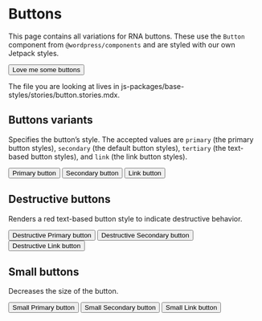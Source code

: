 
<Meta title="Components/Buttons" component="Jetpack Buttons" />

# Buttons

This page contains all variations for RNA buttons. These use the `Button` component from `@wordpress/components` and are styled with our own Jetpack styles.

<Story name="Example button">
	<Button variant="primary" href="https://jetpack.com/" target="_blank">
		Love me some buttons
	</Button>
</Story>

The file you are looking at lives in js-packages/base-styles/stories/button.stories.mdx.

## Buttons variants

Specifies the button’s style. The accepted values are `primary` (the primary button styles), `secondary` (the default button styles), `tertiary` (the text-based button styles), and `link` (the link button styles).

<Canvas>
	<Story name="Primary button">
		<Button variant="primary" href="#">
			Primary button
		</Button>
	</Story>
</Canvas>

<Canvas>
	<Story name="Secondary button">
		<Button variant="secondary" href="#">
			Secondary button
		</Button>
	</Story>
</Canvas>

<Canvas>
	<Story name="Link button">
		<Button variant="link" href="#">
			Link button
		</Button>
	</Story>
</Canvas>

## Destructive buttons

Renders a red text-based button style to indicate destructive behavior.

<Canvas>
	<Story name="Destructive Primary button">
		<Button
			variant="primary"
			isDestructive
			href="#"
		>
			Destructive Primary button
		</Button>
	</Story>
</Canvas>

<Canvas>
	<Story name="Destructive Secondary button">
		<Button
			variant="secondary"
			isDestructive
			href="#"
		>
			Destructive Secondary button
		</Button>
	</Story>
</Canvas>

<Canvas>
	<Story name="Destructive Link button">
		<Button
			variant="link"
			isDestructive
			href="#"
		>
			Destructive Link button
		</Button>
	</Story>
</Canvas>

## Small buttons

Decreases the size of the button.

<Canvas>
	<Story name="Small Primary button">
		<Button
			variant="primary"
			isSmall="true"
			href="#"
		>
			Small Primary button
		</Button>
	</Story>
</Canvas>

<Canvas>
	<Story name="Small Secondary button">
		<Button
			variant="secondary"
			isSmall="true"
			href="#"
		>
			Small Secondary button
		</Button>
	</Story>
</Canvas>

<Canvas>
	<Story name="Small Link button">
		<Button
			variant="link"
			isSmall="true"
			href="#"
		>
			Small Link button
		</Button>
	</Story>
</Canvas>
